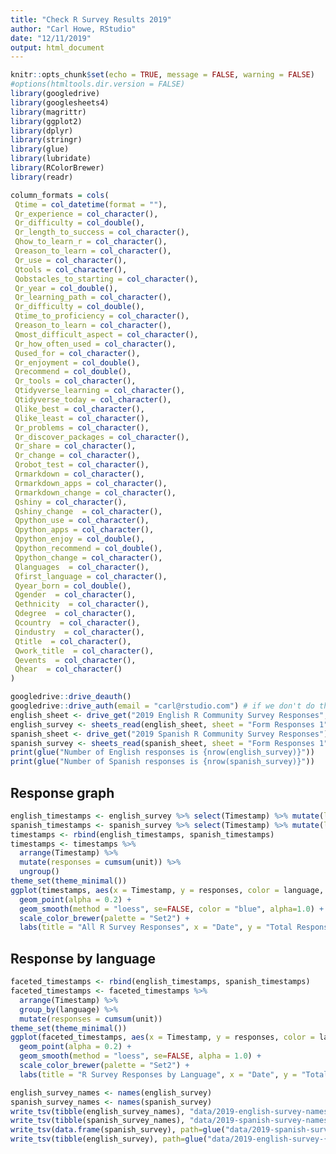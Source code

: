 ```yaml
---
title: "Check R Survey Results 2019"
author: "Carl Howe, RStudio"
date: "12/11/2019"
output: html_document
---
```


```r
knitr::opts_chunk$set(echo = TRUE, message = FALSE, warning = FALSE)
#options(htmltools.dir.version = FALSE)
library(googledrive)
library(googlesheets4)
library(magrittr)
library(ggplot2)
library(dplyr)
library(stringr)
library(glue)
library(lubridate)
library(RColorBrewer)
library(readr)

column_formats = cols(
 Qtime = col_datetime(format = ""),
 Qr_experience = col_character(),
 Qr_difficulty = col_double(),
 Qr_length_to_success = col_character(),
 Qhow_to_learn_r = col_character(),
 Qreason_to_learn = col_character(),
 Qr_use = col_character(),
 Qtools = col_character(),
 Qobstacles_to_starting = col_character(),
 Qr_year = col_double(),
 Qr_learning_path = col_character(),
 Qr_difficulty = col_double(),
 Qtime_to_proficiency = col_character(),
 Qreason_to_learn = col_character(),
 Qmost_difficult_aspect = col_character(),
 Qr_how_often_used = col_character(),
 Qused_for = col_character(),
 Qr_enjoyment = col_double(),
 Qrecommend = col_double(),
 Qr_tools = col_character(),
 Qtidyverse_learning = col_character(),
 Qtidyverse_today = col_character(),
 Qlike_best = col_character(),
 Qlike_least = col_character(),
 Qr_problems = col_character(),
 Qr_discover_packages = col_character(),
 Qr_share = col_character(),
 Qr_change = col_character(),
 Qrobot_test = col_character(),
 Qrmarkdown = col_character(),
 Qrmarkdown_apps = col_character(),
 Qrmarkdown_change = col_character(),
 Qshiny = col_character(),
 Qshiny_change  = col_character(),
 Qpython_use = col_character(),
 Qpython_apps = col_character(),
 Qpython_enjoy = col_double(),
 Qpython_recommend = col_double(),
 Qpython_change = col_character(),
 Qlanguages  = col_character(),
 Qfirst_language = col_character(),
 Qyear_born = col_double(),
 Qgender  = col_character(),
 Qethnicity  = col_character(),
 Qdegree  = col_character(),
 Qcountry  = col_character(),
 Qindustry  = col_character(),
 Qtitle  = col_character(),
 Qwork_title  = col_character(),
 Qevents  = col_character(),
 Qhear  = col_character()
)

googledrive::drive_deauth()
googledrive::drive_auth(email = "carl@rstudio.com") # if we don't do this explicitly, auth doesn't really work for me.
english_sheet <- drive_get("2019 English R Community Survey Responses", col_types = column_formats)
english_survey <- sheets_read(english_sheet, sheet = "Form Responses 1")
spanish_sheet <- drive_get("2019 Spanish R Community Survey Responses")
spanish_survey <- sheets_read(spanish_sheet, sheet = "Form Responses 1")
print(glue("Number of English responses is {nrow(english_survey)}"))
print(glue("Number of Spanish responses is {nrow(spanish_survey)}"))
```
## Response graph

```r
english_timestamps <- english_survey %>% select(Timestamp) %>% mutate(language = "English", unit = 1)
spanish_timestamps <- spanish_survey %>% select(Timestamp) %>% mutate(language = "Spanish", unit = 1)
timestamps <- rbind(english_timestamps, spanish_timestamps)
timestamps <- timestamps %>% 
  arrange(Timestamp) %>% 
  mutate(responses = cumsum(unit)) %>% 
  ungroup()
theme_set(theme_minimal())
ggplot(timestamps, aes(x = Timestamp, y = responses, color = language, group = unit)) + 
  geom_point(alpha = 0.2) +
  geom_smooth(method = "loess", se=FALSE, color = "blue", alpha=1.0) +
  scale_color_brewer(palette = "Set2") +
  labs(title = "All R Survey Responses", x = "Date", y = "Total Responses", color = "Language")
```

## Response by language

```r

faceted_timestamps <- rbind(english_timestamps, spanish_timestamps)
faceted_timestamps <- faceted_timestamps %>% 
  arrange(Timestamp) %>%
  group_by(language) %>%
  mutate(responses = cumsum(unit))
theme_set(theme_minimal())
ggplot(faceted_timestamps, aes(x = Timestamp, y = responses, color = language, group = language)) + 
  geom_point(alpha = 0.2) +
  geom_smooth(method = "loess", se=FALSE, alpha = 1.0) +
  scale_color_brewer(palette = "Set2") +
  labs(title = "R Survey Responses by Language", x = "Date", y = "Total Responses", color = "Language")
```

```r
english_survey_names <- names(english_survey)
spanish_survey_names <- names(spanish_survey)
write_tsv(tibble(english_survey_names), "data/2019-english-survey-names.tsv")
write_tsv(tibble(spanish_survey_names), "data/2019-spanish-survey-names.tsv")
write_tsv(data.frame(spanish_survey), path=glue("data/2019-spanish-survey-{today()}.tsv"))
write_tsv(tibble(english_survey), path=glue("data/2019-english-survey-{today()}.tsv"))
```

